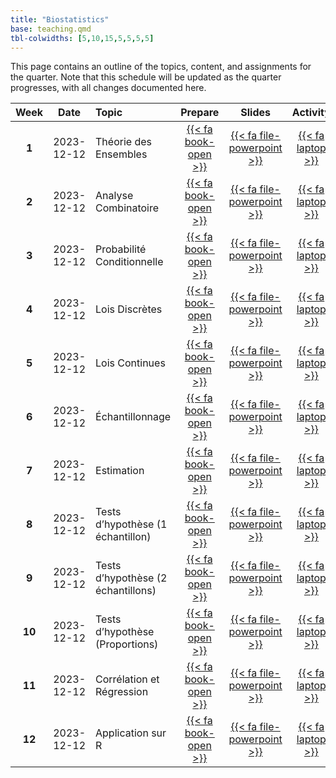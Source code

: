 ```yaml
---
title: "Biostatistics"
base: teaching.qmd
tbl-colwidths: [5,10,15,5,5,5,5]
---
```


This page contains an outline of the topics, content, and assignments for the quarter. Note that this schedule will be updated as the quarter progresses, with all changes documented here.

::: column-screen-inset
| **Week** |  **Date**  | **Topic**                          |       **Prepare**        |                                            **Slides**                                            |     **Activity**      |         **Lab**          |
|:---------:|:---------:|:----------|:---------:|:---------:|:---------:|:---------:|
|  **1**   | 2023-12-12 | Théorie des Ensembles              | [{{< fa book-open >}}]() |      [{{< fa file-powerpoint >}}](slides/theorie_des_ensembles.qmd "Théorie des Ensembles")      | [{{< fa laptop >}}]() | [{{< fa clipboard >}}]() |
|  **2**   | 2023-12-12 | Analyse Combinatoire               | [{{< fa book-open >}}]() |       [{{< fa file-powerpoint >}}](slides/analyse_combinatoire.qmd "Analyse Combinatoire")       | [{{< fa laptop >}}]() | [{{< fa clipboard >}}]() |
|  **3**   | 2023-12-12 | Probabilité Conditionnelle         | [{{< fa book-open >}}]() | [{{< fa file-powerpoint >}}](slides/probabilite_conditionnelle.qmd "Probabilité Conditionnelle") | [{{< fa laptop >}}]() | [{{< fa clipboard >}}]() |
|  **4**   | 2023-12-12 | Lois Discrètes                     | [{{< fa book-open >}}]() |                                  [{{< fa file-powerpoint >}}]()                                  | [{{< fa laptop >}}]() | [{{< fa clipboard >}}]() |
|  **5**   | 2023-12-12 | Lois Continues                     | [{{< fa book-open >}}]() |                                  [{{< fa file-powerpoint >}}]()                                  | [{{< fa laptop >}}]() | [{{< fa clipboard >}}]() |
|  **6**   | 2023-12-12 | Échantillonnage                    | [{{< fa book-open >}}]() |                                  [{{< fa file-powerpoint >}}]()                                  | [{{< fa laptop >}}]() | [{{< fa clipboard >}}]() |
|  **7**   | 2023-12-12 | Estimation                         | [{{< fa book-open >}}]() |                                  [{{< fa file-powerpoint >}}]()                                  | [{{< fa laptop >}}]() | [{{< fa clipboard >}}]() |
|  **8**   | 2023-12-12 | Tests d'hypothèse (1 échantillon)  | [{{< fa book-open >}}]() |                                  [{{< fa file-powerpoint >}}]()                                  | [{{< fa laptop >}}]() | [{{< fa clipboard >}}]() |
|  **9**   | 2023-12-12 | Tests d'hypothèse (2 échantillons) | [{{< fa book-open >}}]() |                                  [{{< fa file-powerpoint >}}]()                                  | [{{< fa laptop >}}]() | [{{< fa clipboard >}}]() |
|  **10**  | 2023-12-12 | Tests d'hypothèse (Proportions)    | [{{< fa book-open >}}]() |                                  [{{< fa file-powerpoint >}}]()                                  | [{{< fa laptop >}}]() | [{{< fa clipboard >}}]() |
|  **11**  | 2023-12-12 | Corrélation et Régression          | [{{< fa book-open >}}]() |                                  [{{< fa file-powerpoint >}}]()                                  | [{{< fa laptop >}}]() | [{{< fa clipboard >}}]() |
|  **12**  | 2023-12-12 | Application sur R                  | [{{< fa book-open >}}]() |                                  [{{< fa file-powerpoint >}}]()                                  | [{{< fa laptop >}}]() | [{{< fa clipboard >}}]() |
:::
